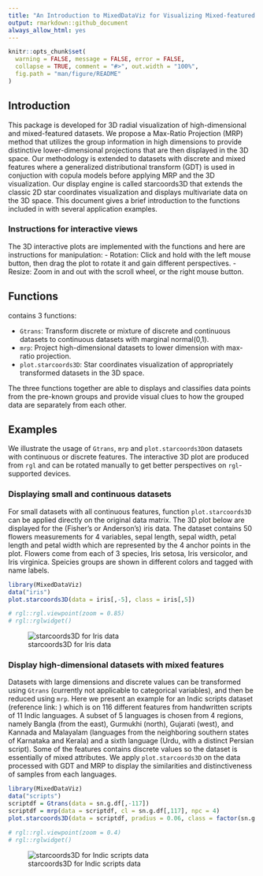 ```yaml
---
title: "An Introduction to MixedDataViz for Visualizing Mixed-featured Data"
output: rmarkdown::github_document
always_allow_html: yes
---
```


```r
knitr::opts_chunk$set(
  warning = FALSE, message = FALSE, error = FALSE,
  collapse = TRUE, comment = "#>", out.width = "100%",
  fig.path = "man/figure/README"
)
```
## Introduction
This package is developed for 3D radial visualization of high-dimensional and mixed-featured datasets. We propose a Max-Ratio Projection (MRP) method that utilizes the group information in high dimensions to provide distinctive lower-dimensional projections that are then displayed in the 3D space. Our methodology is extended to datasets with discrete and mixed features where a generalized distributional transform (GDT) is used in conjuction with copula models before applying MRP and the 3D visualization. Our display engine is called starcoords3D that extends the classic 2D star coordinates visualization and displays multivariate data on the 3D space. This document gives a brief introduction to the functions included in \texttt{MixedDataViz} with several application examples.

### Instructions for interactive views
The 3D interactive plots are implemented with the \texttt{rgl} functions and here are instructions for manipulation:
- Rotation: Click and hold with the left mouse button, then drag the plot to rotate it and gain different perspectives.
- Resize: Zoom in and out with the scroll wheel, or the right mouse button.

## Functions

\texttt{MixedDataViz} contains 3 functions:

- `Gtrans`: Transform discrete or mixture of discrete and continuous datasets to continuous datasets with marginal normal(0,1).
- `mrp`: Project high-dimensional datasets to lower dimension with max-ratio projection.
- `plot.starcoords3D`: Star coordinates visualization of appropriately transformed datasets in the 3D space.

The three functions together are able to displays and classifies data points from the pre-known groups and provide visual clues to how the grouped data are separately from each other. 

## Examples

We illustrate the usage of `Gtrans`, `mrp` and `plot.starcoords3D`on datasets with continuous or discrete features. The interactive 3D plot are produced from `rgl` and can be rotated manually to get better perspectives on `rgl`-supported devices.

### Displaying small and continuous datasets

For small datasets with all continuous features, function `plot.starcoords3D` can be applied directly on the original data matrix. The 3D plot below are displayed for the (Fisher's or Anderson's) iris data. The dataset contains 50 flowers measurements for 4 variables, sepal length, sepal width, petal length and petal width which are represented by the 4 anchor points in the plot. Flowers come from each of 3 species, Iris setosa, Iris versicolor, and Iris virginica. Speicies groups are shown in different colors and tagged with name labels.

```r
library(MixedDataViz)
data("iris")
plot.starcoords3D(data = iris[,-5], class = iris[,5])
```
```r
# rgl::rgl.viewpoint(zoom = 0.85)
# rgl::rglwidget()
```

![starcoords3D for Iris data](man/figure/README/iris.png)

### Display high-dimensional datasets with mixed features

Datasets with large dimensions and discrete values can be transformed using `Gtrans` (currently not applicable to categorical variables), and then be reduced using `mrp`. Here we present an example for an Indic scripts dataset (reference link: \url{https://sites.google.com/site/skmdobaidullah/dataset-code}) which is on 116 different features from handwritten scripts of 11 Indic languages. A subset of 5 languages is chosen from 4 regions, namely Bangla (from the east), Gurmukhi (north), Gujarati (west), and Kannada and Malayalam (languages from the neighboring southern states of Karnataka and Kerala) and a sixth language (Urdu, with a distinct Persian script). Some of the features contains discrete values so the dataset is essentially of mixed attributes. We apply `plot.starcoords3D` on the data processed with GDT and MRP to display the similarities and distinctiveness of samples from each languages.

```r
library(MixedDataViz)
data("scripts")
scriptdf = Gtrans(data = sn.g.df[,-117])
scriptdf = mrp(data = scriptdf, cl = sn.g.df[,117], npc = 4)
plot.starcoords3D(data = scriptdf, pradius = 0.06, class = factor(sn.g.df[,117]))
```
```r
# rgl::rgl.viewpoint(zoom = 0.4)
# rgl::rglwidget()
```

![starcoords3D for Indic scripts data](man/figure/README/scripts.png)


